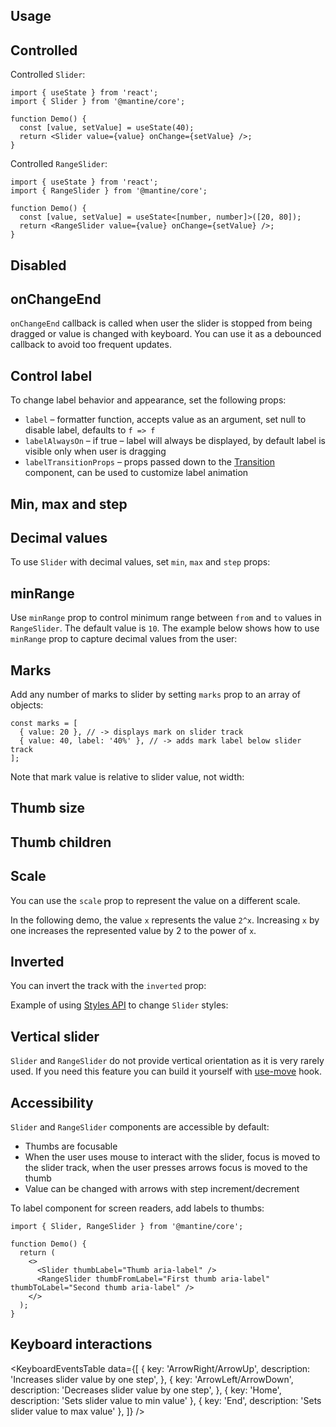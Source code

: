 

## Usage

<Demo data={SliderDemos.configurator} />

## Controlled

Controlled `Slider`:

```tsx
import { useState } from 'react';
import { Slider } from '@mantine/core';

function Demo() {
  const [value, setValue] = useState(40);
  return <Slider value={value} onChange={setValue} />;
}
```

Controlled `RangeSlider`:

```tsx
import { useState } from 'react';
import { RangeSlider } from '@mantine/core';

function Demo() {
  const [value, setValue] = useState<[number, number]>([20, 80]);
  return <RangeSlider value={value} onChange={setValue} />;
}
```

## Disabled

<Demo data={SliderDemos.disabled} />

## onChangeEnd

`onChangeEnd` callback is called when user the slider is stopped from being dragged or value is changed with keyboard.
You can use it as a debounced callback to avoid too frequent updates.

<Demo data={SliderDemos.changeEnd} />

## Control label

To change label behavior and appearance, set the following props:

- `label` – formatter function, accepts value as an argument, set null to disable label, defaults to `f => f`
- `labelAlwaysOn` – if true – label will always be displayed, by default label is visible only when user is dragging
- `labelTransitionProps` – props passed down to the [Transition](/core/transition) component, can be used to customize label animation

<Demo data={SliderDemos.label} />

## Min, max and step

<Demo data={SliderDemos.step} />

## Decimal values

To use `Slider` with decimal values, set `min`, `max` and `step` props:

<Demo data={SliderDemos.decimal} />

## minRange

Use `minRange` prop to control minimum range between `from` and `to` values
in `RangeSlider`. The default value is `10`. The example below shows how to
use `minRange` prop to capture decimal values from the user:

<Demo data={SliderDemos.decimalRange} />

## Marks

Add any number of marks to slider by setting `marks` prop to an array of objects:

```tsx
const marks = [
  { value: 20 }, // -> displays mark on slider track
  { value: 40, label: '40%' }, // -> adds mark label below slider track
];
```

Note that mark value is relative to slider value, not width:

<Demo data={SliderDemos.marks} />

## Thumb size

<Demo data={SliderDemos.thumbSize} />

## Thumb children

<Demo data={SliderDemos.thumbChildren} />

## Scale

You can use the `scale` prop to represent the value on a different scale.

In the following demo, the value `x` represents the value `2^x`. Increasing `x` by one increases the represented value by 2 to the power of `x`.

<Demo data={SliderDemos.scale} />

## Inverted

You can invert the track with the `inverted` prop:

<Demo data={SliderDemos.inverted} />

<StylesApiSelectors component="Slider" />

<Demo data={SliderDemos.stylesApi} />

Example of using [Styles API](/styles/styles-api/) to change `Slider` styles:

<Demo data={SliderDemos.customize} />

## Vertical slider

`Slider` and `RangeSlider` do not provide vertical orientation as it is very rarely used.
If you need this feature you can build it yourself with [use-move](/hooks/use-move/) hook.

## Accessibility

`Slider` and `RangeSlider` components are accessible by default:

- Thumbs are focusable
- When the user uses mouse to interact with the slider, focus is moved to the slider track, when the user presses arrows focus is moved to the thumb
- Value can be changed with arrows with step increment/decrement

To label component for screen readers, add labels to thumbs:

```tsx
import { Slider, RangeSlider } from '@mantine/core';

function Demo() {
  return (
    <>
      <Slider thumbLabel="Thumb aria-label" />
      <RangeSlider thumbFromLabel="First thumb aria-label" thumbToLabel="Second thumb aria-label" />
    </>
  );
}
```

## Keyboard interactions

<KeyboardEventsTable
  data={[
    {
      key: 'ArrowRight/ArrowUp',
      description: 'Increases slider value by one step',
    },
    {
      key: 'ArrowLeft/ArrowDown',
      description: 'Decreases slider value by one step',
    },
    { key: 'Home', description: 'Sets slider value to min value' },
    { key: 'End', description: 'Sets slider value to max value' },
  ]}
/>
